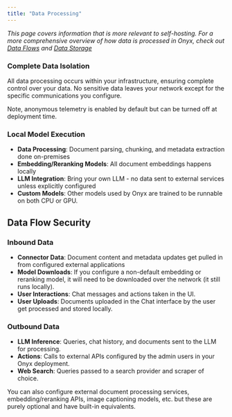 ```yaml
---
title: "Data Processing"
---
```


*This page covers information that is more relevant to self-hosting. For a more comprehensive overview of how data is processed in Onyx, check out [Data Flows](/security/architecture/data_flows) and [Data Storage](/security/architecture/data_storage)*

### Complete Data Isolation
All data processing occurs within your infrastructure, ensuring complete control over your data. No sensitive data leaves your network except for the specific communications you configure.

Note, anonymous telemetry is enabled by default but can be turned off at deployment time.

### Local Model Execution
- **Data Processing**: Document parsing, chunking, and metadata extraction done on-premises
- **Embedding/Reranking Models**: All document embeddings happens locally
- **LLM Integration**: Bring your own LLM - no data sent to external services unless explicitly configured
- **Custom Models**: Other models used by Onyx are trained to be runnable on both CPU or GPU.

## Data Flow Security

### Inbound Data
- **Connector Data**: Document content and metadata updates get pulled in from configured external applications
- **Model Downloads**: If you configure a non-default embedding or reranking model, it will need to be downloaded over the network (it still runs locally).
- **User Interactions**: Chat messages and actions taken in the UI.
- **User Uploads**: Documents uploaded in the Chat interface by the user get processed and stored locally.


### Outbound Data
- **LLM Inference**: Queries, chat history, and documents sent to the LLM for processing.
- **Actions**: Calls to external APIs configured by the admin users in your Onyx deployment.
- **Web Search**: Queries passed to a search provider and scraper of choice.

You can also configure external document processing services, embedding/reranking APIs, image captioning models, etc. but these are purely optional and have built-in equivalents.
